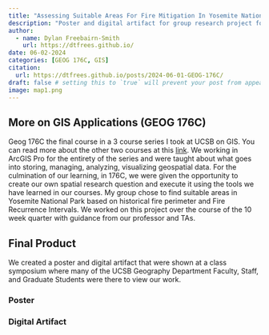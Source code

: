 ```yaml
---
title: "Assessing Suitable Areas For Fire Mitigation In Yosemite National Park"
description: "Poster and digital artifact for group research project for my final GIS course at UCSB."
author:
  - name: Dylan Freebairn-Smith
    url: https://dtfrees.github.io/
date: 06-02-2024
categories: [GEOG 176C, GIS] 
citation:
  url: https://dtfrees.github.io/posts/2024-06-01-GEOG-176C/
draft: false # setting this to `true` will prevent your post from appearing on your listing page until you're ready!
image: map1.png
---
```


## More on GIS Applications (GEOG 176C)

Geog 176C the final course in a 3 course series I took at UCSB on GIS. You can read more about the other two courses at this [link](https://dtfrees.github.io/gis.html). We working in ArcGIS Pro for the entirety of the series and were taught about what goes into storing, managing, analyzing, visualizing geospatial data. For the culmination of our learning, in 176C, we were given the opportunity to create our own spatial research question and execute it using the tools we have learned in our courses. My group chose to find suitable areas in Yosemite National Park based on historical fire perimeter and Fire Recurrence Intervals. We worked on this project over the course of the 10 week quarter with guidance from our professor and TAs.

## Final Product

We created a poster and digital artifact that were shown at a class symposium where many of the UCSB Geography Department Faculty, Staff, and Graduate Students were there to view our work.

### Poster


### Digital Artifact